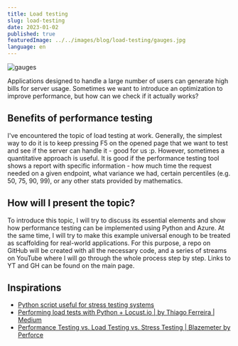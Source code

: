```yaml
---
title: Load testing
slug: load-testing
date: 2023-01-02
published: true
featuredImage: ../../images/blog/load-testing/gauges.jpg
language: en
---
```


![gauges](../../images/blog/load-testing/gauges.jpg "gauges")

Applications designed to handle a large number of users can generate high bills for server usage. Sometimes we want to introduce an optimization to improve performance, but how can we check if it actually works?

## Benefits of performance testing

I've encountered the topic of load testing at work. Generally, the simplest way to do it is to keep pressing F5 on the opened page that we want to test and see if the server can handle it - good for us :p. However, sometimes a quantitative approach is useful. It is good if the performance testing tool shows a report with specific information - how much time the request needed on a given endpoint, what variance we had, certain percentiles (e.g. 50, 75, 90, 99), or any other stats provided by mathematics.

## How will I present the topic?

To introduce this topic, I will try to discuss its essential elements and show how performance testing can be implemented using Python and Azure. At the same time, I will try to make this example universal enough to be treated as scaffolding for real-world applications. For this purpose, a repo on GitHub will be created with all the necessary code, and a series of streams on YouTube where I will go through the whole process step by step. Links to YT and GH can be found on the main page.

## Inspirations

- [Python script useful for stress testing systems](https://gist.github.com/mda590/7a9a6b21b74ae10aa350b1703e2724a0)
- [Performing load tests with Python + Locust.io | by Thiago Ferreira | Medium](https://medium.com/@tferreiraw/performing-load-tests-with-python-locust-io-62de7d91eebd)
- [Performance Testing vs. Load Testing vs. Stress Testing | Blazemeter by Perforce](https://www.blazemeter.com/blog/performance-testing-vs-load-testing-vs-stress-testing)